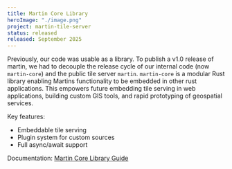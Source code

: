 ```yaml
---
title: Martin Core Library
heroImage: "./image.png"
project: martin-tile-server
status: released
released: September 2025
---
```


Previously, our code was usable as a library.
To publish a v1.0 release of martin, we had to decouple the release cycle of our internal code (now `martin-core`) and the public tile server `martin`.
`martin-core` is a modular Rust library enabling Martins functionality to be embedded in other rust applications.
This empowers future embedding tile serving in web applications, building custom GIS tools, and rapid prototyping of geospatial services.

Key features:

- Embeddable tile serving
- Plugin system for custom sources
- Full async/await support

Documentation: [Martin Core Library Guide](https://docs.rs/martin-core)
